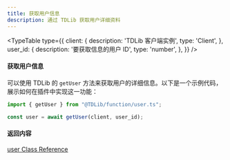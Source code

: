 ```yaml
---
title: 获取用户信息
description: 通过 TDLib 获取用户详细资料
---
```


<TypeTable
  type={{
    client: {
      description:
        'TDLib 客户端实例',
      type: 'Client',
    },
    user_id: {
      description: '要获取信息的用户 ID',
      type: 'number',
    },
  }}
/>



#### 获取用户信息
可以使用 TDLib 的 `getUser` 方法来获取用户的详细信息。以下是一个示例代码，展示如何在插件中实现这一功能：

```ts title="UserInfo.ts"
import { getUser } from "@TDLib/function/user.ts";

const user = await getUser(client, user_id);
```
#### 返回内容
[user Class Reference](https://core.telegram.org/tdlib/docs/classtd_1_1td__api_1_1user.html)